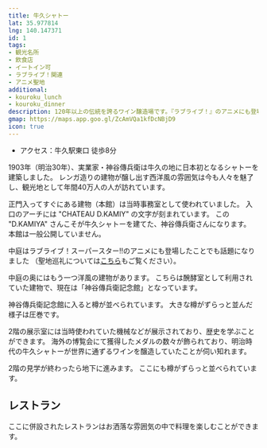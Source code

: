 ```yaml
---
title: 牛久シャトー
lat: 35.977814
lng: 140.147371
id: 1
tags:
- 観光名所
- 飲食店
- イートイン可
- ラブライブ！関連
- アニメ聖地
additional:
- kouroku_lunch
- kouroku_dinner
description: 120年以上の伝統を誇るワイン醸造場です。『ラブライブ！』のアニメにも登場しました。
gmap: https://maps.app.goo.gl/ZcAmVQa1kfDcNBjD9
icon: true
---
```


<LinkedImage
  basename="nato_blooming/chateau-main_gate"
/>

- アクセス：牛久駅東口 徒歩8分

1903年（明治30年）、実業家・神谷傳兵衛は牛久の地に日本初となるシャトーを建築しました。
レンガ造りの建物が醸し出す西洋風の雰囲気は今も人々を魅了し、観光地として年間40万人の人が訪れています。

正門入ってすぐにある建物（本館）は当時事務室として使われていました。
入口のアーチには "CHATEAU D.KAMIY" の文字が刻まれています。
この "D.KAMIYA" さんこそが牛久シャトーを建てた、神谷傳兵衛さんになります。
本館は一般公開していません。

<LinkedImage
  basename="nato_blooming/chateau-chateau_d_kamiya"
/>

中庭はラブライブ！スーパースター‼のアニメにも登場したことでも話題になりました
（聖地巡礼については[こちら](/course/lovelive#chateau)もご覧ください）。

<LinkedImage
  basename="poketc_meganest/chateau-courtyard__sunny2"
/>

中庭の奥にはもう一つ洋風の建物があります。
こちらは醗酵室として利用されていた建物で、現在は「神谷傳兵衛記念館」となっています。

<LinkedImage
  basename="nato_blooming/chateau-denbee_kinenkan_overview"
/>

神谷傳兵衛記念館に入ると樽が並べられています。
大きな樽がずらっと並んだ様子は圧巻です。

<LinkedImage
  basename="nato_blooming/chateau-taru"
/>

2階の展示室には当時使われていた機械などが展示されており、歴史を学ぶことができます。
海外の博覧会にて獲得したメダルの数々が飾られており、明治時代の牛久シャトーが世界に通ずるワインを醸造していたことが伺い知れます。

<LinkedImage
  basename="nato_blooming/chateau-denbee_kinenkan"
/>


<LinkedImage
  basename="nato_blooming/chateau-machine"
/>

2階の見学が終わったら地下に進みます。
ここにも樽がずらっと並べられています。

<LinkedImage
  basename="nato_blooming/cheteau-underground"
/>

## レストラン
ここに併設されたレストランはお洒落な雰囲気の中で料理を楽しむことができます。

<LinkedImage
  basename="nato_blooming/cheteau-restaurant"
/>
